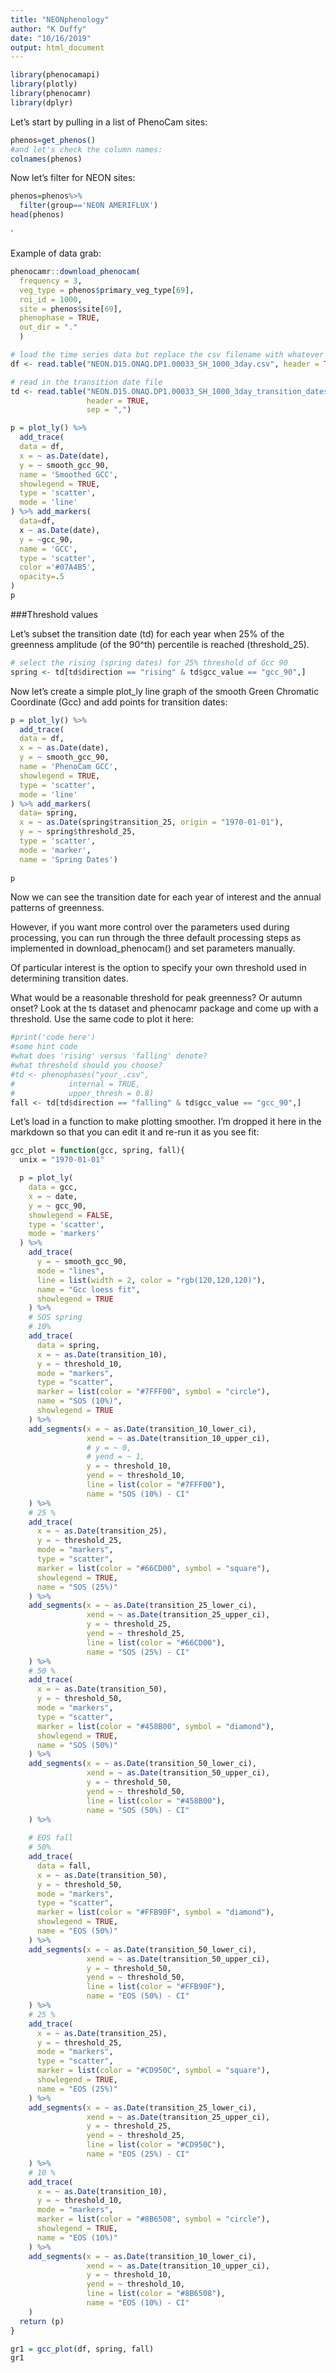 ```yaml
---
title: "NEONphenology"
author: "K Duffy"
date: "10/16/2019"
output: html_document
---
```


```r
library(phenocamapi)
library(plotly)
library(phenocamr)
library(dplyr)
```

Let's start by pulling in a list of PhenoCam sites:



```r
phenos=get_phenos()
#and let's check the column names:
colnames(phenos)

```

Now let's filter for NEON sites:
```r
phenos=phenos%>%
  filter(group=='NEON AMERIFLUX')
head(phenos)
```


`

Example of data grab:

```r
phenocamr::download_phenocam(
  frequency = 3,
  veg_type = phenos$primary_veg_type[69],
  roi_id = 1000,
  site = phenos$site[69],
  phenophase = TRUE,
  out_dir = "."
  )
```

```r
# load the time series data but replace the csv filename with whatever you downloaded
df <- read.table("NEON.D15.ONAQ.DP1.00033_SH_1000_3day.csv", header = TRUE, sep = ",")

# read in the transition date file
td <- read.table("NEON.D15.ONAQ.DP1.00033_SH_1000_3day_transition_dates.csv",
                 header = TRUE,
                 sep = ",")
```

```r
p = plot_ly() %>%
  add_trace(
  data = df,
  x = ~ as.Date(date),
  y = ~ smooth_gcc_90,
  name = 'Smoothed GCC',
  showlegend = TRUE,
  type = 'scatter',
  mode = 'line'
) %>% add_markers(
  data=df,
  x ~ as.Date(date),
  y = ~gcc_90,
  name = 'GCC',
  type = 'scatter',
  color ='#07A4B5',
  opacity=.5
)
p
```

###Threshold values

Let's subset the transition date (td) for each year when 25% of the greenness amplitude (of the 90^th) percentile is reached (threshold_25).

```r
# select the rising (spring dates) for 25% threshold of Gcc 90
spring <- td[td$direction == "rising" & td$gcc_value == "gcc_90",]

```

Now let's create a simple plot_ly line graph of the smooth Green Chromatic Coordinate (Gcc) and add points for transition dates:


```r
p = plot_ly() %>%
  add_trace(
  data = df,
  x = ~ as.Date(date),
  y = ~ smooth_gcc_90,
  name = 'PhenoCam GCC',
  showlegend = TRUE,
  type = 'scatter',
  mode = 'line'
) %>% add_markers(
  data= spring, 
  x = ~ as.Date(spring$transition_25, origin = "1970-01-01"),
  y = ~ spring$threshold_25,
  type = 'scatter',
  mode = 'marker',
  name = 'Spring Dates')
                
p
```

Now we can see the transition date for each year of interest and the annual patterns of greenness.

However, if you want more control over the parameters used during processing, you can run through the three default processing steps as implemented in download_phenocam() and set parameters manually.

Of particular interest is the option to specify your own threshold used in determining transition dates. 

What would be a reasonable threshold for peak greenness?  Or autumn onset?  Look at the ts dataset and phenocamr package and come up with a threshold.  Use the same code to plot it here:

```r
#print('code here')
#some hint code
#what does 'rising' versus 'falling' denote?
#what threshold should you choose?
#td <- phenophases("your_.csv",
#            internal = TRUE,
#            upper_thresh = 0.8)
fall <- td[td$direction == "falling" & td$gcc_value == "gcc_90",]

```



Let's load in a function to make plotting smoother.  I'm dropped it here in the markdown so that you can edit it and re-run it as you see fit:
```r
gcc_plot = function(gcc, spring, fall){
  unix = "1970-01-01"

  p = plot_ly(
    data = gcc,
    x = ~ date,
    y = ~ gcc_90,
    showlegend = FALSE,
    type = 'scatter',
    mode = 'markers'
  ) %>%
    add_trace(
      y = ~ smooth_gcc_90,
      mode = "lines",
      line = list(width = 2, color = "rgb(120,120,120)"),
      name = "Gcc loess fit",
      showlegend = TRUE
    ) %>%
    # SOS spring
    # 10%
    add_trace(
      data = spring,
      x = ~ as.Date(transition_10),
      y = ~ threshold_10,
      mode = "markers",
      type = "scatter",
      marker = list(color = "#7FFF00", symbol = "circle"),
      name = "SOS (10%)",
      showlegend = TRUE
    ) %>%
    add_segments(x = ~ as.Date(transition_10_lower_ci),
                 xend = ~ as.Date(transition_10_upper_ci),
                 # y = ~ 0,
                 # yend = ~ 1,
                 y = ~ threshold_10,
                 yend = ~ threshold_10,
                 line = list(color = "#7FFF00"),
                 name = "SOS (10%) - CI"
    ) %>%
    # 25 %
    add_trace(
      x = ~ as.Date(transition_25),
      y = ~ threshold_25,
      mode = "markers",
      type = "scatter",
      marker = list(color = "#66CD00", symbol = "square"),
      showlegend = TRUE,
      name = "SOS (25%)"
    ) %>%
    add_segments(x = ~ as.Date(transition_25_lower_ci),
                 xend = ~ as.Date(transition_25_upper_ci),
                 y = ~ threshold_25,
                 yend = ~ threshold_25,
                 line = list(color = "#66CD00"),
                 name = "SOS (25%) - CI"
    ) %>%
    # 50 %
    add_trace(
      x = ~ as.Date(transition_50),
      y = ~ threshold_50,
      mode = "markers",
      type = "scatter",
      marker = list(color = "#458B00", symbol = "diamond"),
      showlegend = TRUE,
      name = "SOS (50%)"
    ) %>%
    add_segments(x = ~ as.Date(transition_50_lower_ci),
                 xend = ~ as.Date(transition_50_upper_ci),
                 y = ~ threshold_50,
                 yend = ~ threshold_50,
                 line = list(color = "#458B00"),
                 name = "SOS (50%) - CI"
    ) %>%
    
    # EOS fall
    # 50%
    add_trace(
      data = fall,
      x = ~ as.Date(transition_50),
      y = ~ threshold_50,
      mode = "markers",
      type = "scatter",
      marker = list(color = "#FFB90F", symbol = "diamond"),
      showlegend = TRUE,
      name = "EOS (50%)"
    ) %>%
    add_segments(x = ~ as.Date(transition_50_lower_ci),
                 xend = ~ as.Date(transition_50_upper_ci),
                 y = ~ threshold_50,
                 yend = ~ threshold_50,
                 line = list(color = "#FFB90F"),
                 name = "EOS (50%) - CI"
    ) %>%
    # 25 %
    add_trace(
      x = ~ as.Date(transition_25),
      y = ~ threshold_25,
      mode = "markers",
      type = "scatter",
      marker = list(color = "#CD950C", symbol = "square"),
      showlegend = TRUE,
      name = "EOS (25%)"
    ) %>%
    add_segments(x = ~ as.Date(transition_25_lower_ci),
                 xend = ~ as.Date(transition_25_upper_ci),
                 y = ~ threshold_25,
                 yend = ~ threshold_25,
                 line = list(color = "#CD950C"),
                 name = "EOS (25%) - CI"
    ) %>%
    # 10 %
    add_trace(
      x = ~ as.Date(transition_10),
      y = ~ threshold_10,
      mode = "markers",
      marker = list(color = "#8B6508", symbol = "circle"),
      showlegend = TRUE,
      name = "EOS (10%)"
    ) %>%
    add_segments(x = ~ as.Date(transition_10_lower_ci),
                 xend = ~ as.Date(transition_10_upper_ci),
                 y = ~ threshold_10,
                 yend = ~ threshold_10,
                 line = list(color = "#8B6508"),
                 name = "EOS (10%) - CI"
    )
  return (p)
}

```

```r

gr1 = gcc_plot(df, spring, fall)
gr1
```
